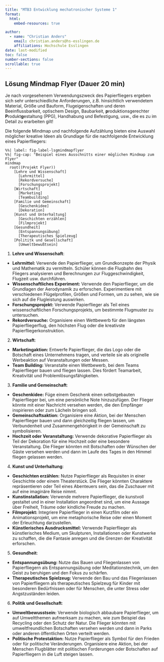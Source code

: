 ```yaml
---
title: "MTB3 Entwicklung mechatronischer Systeme 1"
format:
  html:
    embed-resources: true

author:
  - name: "Christian Anders"
    email: christian.anders@hs-esslingen.de
    affiliations: Hochschule Esslingen
date: last-modified
toc: false
number-sections: false
scrollable: true
---
```


<!-- -------------------------------------------------------------------------

                       Lösung Mindmap Flyer

-------------------------------------------------------------------------- -->

::: {.callout-tip}
## Lösung Mindmap Flyer (Dauer 20 min)

Je nach vorgesehenem Verwendungszweck des Papierfliegers ergeben sich sehr unterschiedliche Anforderungen, z.B. hinsichtlich verwendetem Material, Größe und Bauform, Flugeigenschaften und deren Beeinflussbarkeit, optischem Design, Baubarkeit, **p**roduktionsgerechter **P**rodukt**g**estaltung (PPG), Handhabung und Befestigung, usw., die es zu im Detail zu erarbeiten gilt! 

Die folgende Mindmap und nachfolgende Aufzählung bieten eine Auswahl möglicher kreative Ideen als Grundlage für die nachfolgende Entwicklung eines Papierfliegers:

```mermaid
%%| label: fig-label-lsgmindmapflyer
%%| fig-cap: "Beispiel eines Ausschnitts einer möglichen Mindmap zum Flyer"
mindmap
  root((Projekt Flyer))
    [Lehre und Wissenschaft]
      [Lehrmittel]
      [Rekordversuche]
      [Forschungsprojekt]
    [Wirtschaft]
      [Marketing]
      [Teambuilding]
    [Familie und Gemeinschaft]
      [Geschenkidee]
      [Dekoration]
    [Kunst und Unterhaltung]
      [Geschichten erzählen]
      [Filmprojekt]
    [Gesundheit]
      [Entspannungsübung]
      [Therapeutisches Spielzeug]
    [Polititk und Gesellschaft]
      [Umweltbewußtsein]
```


1. **Lehre und Wissenschaft**:
  + **Lehrmittel:** Verwende den Papierflieger, um Grundkonzepte der Physik und Mathematik zu vermitteln. Schüler können die Flugbahn des Fliegers analysieren und Berechnungen zur Fluggeschwindigkeit, Flugzeit usw. durchführen.
  + **Wissenschaftliches Experiment:** Verwende den Papierflieger, um die Grundlagen der Aerodynamik zu erforschen. Experimentiere mit verschiedenen Flügelprofilen, Größen und Formen, um zu sehen, wie sie sich auf die Flugleistung auswirken.
  + **Forschungsprojekt:** Verwende Papierflieger als Teil eines wissenschaftlichen Forschungsprojekts, um bestimmte Flugmuster zu untersuchen.
  + **Rekordversuche:** Organisiere einen Wettbewerb für den längsten Papierfliegerflug, den höchsten Flug oder die kreativste Papierfliegerkonstruktion. 

2. **Wirtschaft**:
  + **Marketingaktion:** Entwerfe Papierflieger, die das Logo oder die Botschaft eines Unternehmens tragen, und verteile sie als originelle Werbeaktion auf Veranstaltungen oder Messen.
   + **Team Building:** Veranstalte einen Wettbewerb, bei dem Teams Papierflieger bauen und fliegen lassen. Dies fördert Teamarbeit, Kreativität und Problemlösungsfähigkeiten.

3. **Familie und Gemeinschaft**:
  + **Geschenkidee:** Füge einem Geschenk einen selbstgebauten Papierflieger bei, um eine persönliche Note hinzuzufügen. Der Flieger könnte mit einer Nachricht versehen werden, die den Empfänger inspirieren oder zum Lächeln bringen soll.
  + **Gemeinschaftsaktion:** Organisiere eine Aktion, bei der Menschen Papierflieger bauen und dann gleichzeitig fliegen lassen, um Verbundenheit und Zusammengehörigkeit in der Gemeinschaft zu symbolisieren.
  + **Hochzeit oder Veranstaltung:** Verwende dekorative Papierflieger als Teil der Dekoration für eine Hochzeit oder eine besondere Veranstaltung. Die Flieger könnten mit Botschaften oder Wünschen der Gäste versehen werden und dann im Laufe des Tages in den Himmel fliegen gelassen werden.

4. **Kunst und Unterhaltung**:
  + **Geschichten erzählen:** Nutze Papierflieger als Requisiten in einer Geschichte oder einem Theaterstück. Die Flieger könnten Charaktere repräsentieren oder Teil eines Abenteuers sein, das die Zuschauer mit auf eine imaginäre Reise nimmt.
  + **Kunstinstallation:** Verwende mehrere Papierflieger, die kunstvoll gestaltet und in einer Installation angeordnet sind, um eine Aussage über Freiheit, Träume oder kindliche Freude zu machen.
  + **Filmprojekt:** Integriere Papierflieger in einen Kurzfilm oder ein Animationsprojekt, um eine metaphorische Reise oder einen Moment der Erleuchtung darzustellen.
  + **Künstlerisches Ausdrucksmittel:** Verwende Papierflieger als künstlerisches Medium, um Skulpturen, Installationen oder Kunstwerke zu schaffen, die die Fantasie anregen und die Grenzen der Kreativität erforschen.

5. **Gesundheit**:
  + **Entspannungsübung:** Nutze das Bauen und Fliegenlassen von Papierfliegern als Entspannungsübung oder Meditationstechnik, um den Geist zu beruhigen und den Fokus zu schärfen.
  + **Therapeutisches Spielzeug:** Verwende den Bau und das Fliegenlassen von Papierfliegern als therapeutisches Spielzeug für Kinder mit besonderen Bedürfnissen oder für Menschen, die unter Stress oder Angstzuständen leiden.

6. **Politik und Gesellschaft**:
  + **Umweltbewusstsein:** Verwende biologisch abbaubare Papierflieger, um auf Umweltthemen aufmerksam zu machen, wie zum Beispiel das Recycling oder den Schutz der Natur. Die Flieger könnten mit umweltfreundlichen Botschaften versehen werden und dann in Parks oder anderen öffentlichen Orten verteilt werden.
  + **Politische Protestaktion:** Nutze Papierflieger als Symbol für den Frieden oder für politische Veränderungen. Organisiere eine Aktion, bei der Menschen Flugblätter mit politischen Forderungen oder Botschaften auf Papierfliegern in die Luft steigen lassen.

:::
 